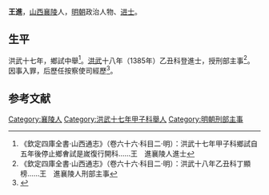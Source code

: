 {{Otheruses|other=名为王进的其他人物|王进}}

'''王進'''，[[山西|山西]][[襄陵|襄陵]]人，[[明朝|明朝]]政治人物、[[进士|进士]]。

== 生平 ==
洪武十七年，鄉試中舉<ref>《欽定四庫全書·山西通志》（卷六十六·科目二·明）：洪武十七年甲子科鄉試自五年後停止鄉㑹試是嵗復行開科……王　進襄陵人進士</ref>。[[洪武|洪武]]十八年（1385年）乙丑科登進士，授刑部主事<ref>《欽定四庫全書·山西通志》（卷六十六·科目二·明）：洪武十八年乙丑科丁顯榜……王　進襄陵人刑部主事</ref>。因事入罪，后歷任按察使司經歷<ref>{{Cite book|title=元明科举与文学考论|last=余来明|first=|publisher=武汉：武汉大学出版社|year=2015.12|isbn=978-7-307-17088-9|location=|pages=89}}</ref>。

==参考文献==
{{reflist}}

{{洪武十八年乙丑科殿試金榜}}

{{Authority control}}

{{DEFAULTSORT:}}
[[Category:襄陵人|Category:襄陵人]]
[[Category:洪武十七年甲子科舉人|Category:洪武十七年甲子科舉人]]
[[Category:明朝刑部主事|Category:明朝刑部主事]]


{{明朝人物小作品}}